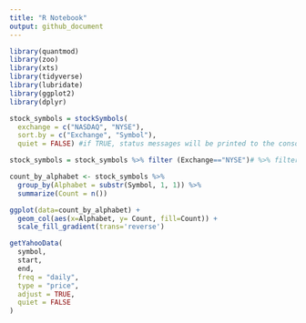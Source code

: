 ```yaml
---
title: "R Notebook"
output: github_document
---
```

```r
library(quantmod)
library(zoo)
library(xts)
library(tidyverse)
library(lubridate)
library(ggplot2)
library(dplyr)
```

```r
stock_symbols = stockSymbols(
  exchange = c("NASDAQ", "NYSE"),
  sort.by = c("Exchange", "Symbol"),
  quiet = FALSE) #if TRUE, status messages will be printed to the console.

stock_symbols = stock_symbols %>% filter (Exchange=="NYSE")# %>% filter(substr(Symbol,1,1)=="A")

count_by_alphabet <- stock_symbols %>%
  group_by(Alphabet = substr(Symbol, 1, 1)) %>%
  summarize(Count = n())

ggplot(data=count_by_alphabet) +
  geom_col(aes(x=Alphabet, y= Count, fill=Count)) +
  scale_fill_gradient(trans='reverse')

```


```r
getYahooData(
  symbol,
  start,
  end,
  freq = "daily",
  type = "price",
  adjust = TRUE,
  quiet = FALSE
)
```

